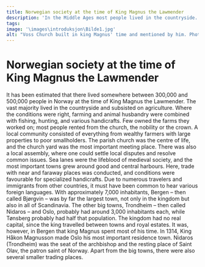 ```yaml
---
title: Norwegian society at the time of King Magnus the Lawmender
description: 'In the Middle Ages most people lived in the countryside...'
tags:
image: '\images\introduksjon\Bilde1.jpg'
alt: "Voss Church built in king Magnus' time and mentioned by him. Photo: Alf Tore Hommedal."
---
```



# Norwegian society at the time of King Magnus the Lawmender

<Container stil="initial side">
    It has been estimated that there lived somewhere between 300,000 and 500,000 people in Norway at the time of King Magnus the Lawmender. The vast majority lived in the countryside and subsisted on agriculture. Where the conditions were right, farming and animal husbandry were combined with fishing, hunting, and various handicrafts. Few owned the farms they worked on; most people rented from the church, the nobility or the crown. A local community consisted of everything from wealthy farmers with large properties to poor smallholders. The parish church was the centre of life, and the church yard was the most important meeting place. There was also a local assembly, where one could settle local disputes and resolve common issues. Sea lanes were the lifeblood of medieval society, and the most important towns grew around good and central harbours. Here, trade with near and faraway places was conducted, and conditions were favourable for specialized handicrafts. Due to numerous travelers and immigrants from other countries, it must have been common to hear various foreign languages. With approximately 7,000 inhabitants, Bergen – then called Bjørgvin – was by far the largest town, not only in the kingdom but also in all of Scandinavia. The other big towns, Trondheim – then called Nidaros – and Oslo, probably had around 3,000 inhabitants each, while Tønsberg probably had half that population. The kingdom had no real capital, since the king travelled between towns and royal estates. It was, however, in Bergen that king Magnus spent most of his time. In 1314, King Håkon Magnusson made Oslo his most important residence town. Nidaros (Trondheim) was the seat of the archbishop and the resting place of Saint Olav, the patron saint of Norway. Apart from the big towns, there were also several smaller trading places.
</Container>

<Figure
    image="\images\introduksjon\Holmen av Arkikon_150.jpg"
    title="Rekonstructed view towards Holmen from  Bryggens museum 700 years ago. Image: Arkikon as"
    alt="Rekonstructed view towards Holmen from  Bryggens museum 700 years ago. Image: Arkikon as"
>
</Figure>